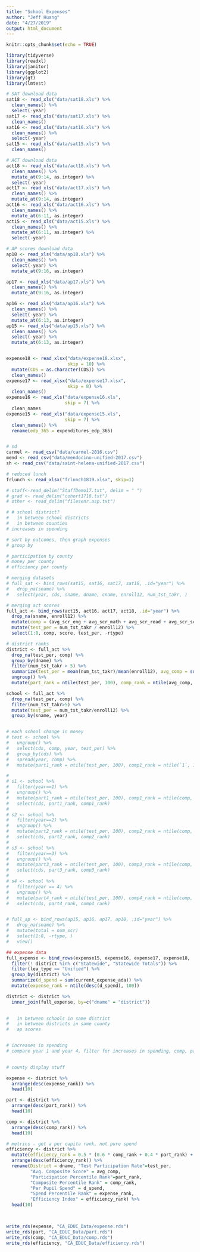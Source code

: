 ```yaml
---
title: "School Expenses"
author: "Jeff Huang"
date: "4/27/2019"
output: html_document
---
```


```r
knitr::opts_chunk$set(echo = TRUE)

library(tidyverse)
library(readxl)
library(janitor)
library(ggplot2)
library(gt)
library(lmtest)
```

```r

# SAT download data
sat18 <- read_xls("data/sat18.xls") %>% 
  clean_names() %>% 
  select(-year)
sat17 <- read_xls("data/sat17.xls") %>% 
  clean_names()
sat16 <- read_xls("data/sat16.xls") %>% 
  clean_names() %>% 
  select(-year)
sat15 <- read_xls("data/sat15.xls") %>% 
  clean_names()

# ACT download data
act18 <- read_xls("data/act18.xls") %>% 
  clean_names() %>% 
  mutate_at(9:14, as.integer) %>% 
  select(-year)
act17 <- read_xls("data/act17.xls") %>% 
  clean_names() %>% 
  mutate_at(9:14, as.integer)
act16 <- read_xls("data/act16.xls") %>% 
  clean_names() %>% 
  mutate_at(6:11, as.integer)
act15 <- read_xls("data/act15.xls") %>% 
  clean_names() %>% 
  mutate_at(6:11, as.integer) %>% 
  select(-year)

# AP scores download data
ap18 <- read_xls("data/ap18.xls") %>% 
  clean_names() %>% 
  select(-year) %>% 
  mutate_at(9:16, as.integer)

ap17 <- read_xls("data/ap17.xls") %>% 
  clean_names() %>% 
  mutate_at(9:16, as.integer)

ap16 <- read_xls("data/ap16.xls") %>% 
  clean_names() %>% 
  select(-year) %>% 
  mutate_at(6:13, as.integer)
ap15 <- read_xls("data/ap15.xls") %>% 
  clean_names() %>% 
  select(-year) %>% 
  mutate_at(6:13, as.integer)


expense18 <- read_xlsx("data/expense18.xlsx",
                       skip = 10) %>% 
  mutate(CDS = as.character(CDS)) %>% 
  clean_names()
expense17 <- read_xlsx("data/expense17.xlsx",
                       skip = 8) %>% 
  clean_names()
expense16 <- read_xls("data/expense16.xls", 
                      skip = 7) %>% 
  clean_names
expense15 <- read_xls("data/expense15.xls",
                      skip = 7) %>% 
  clean_names() %>% 
  rename(edp_365 = expenditures_edp_365) 


# sd
carmel <- read_csv("data/carmel-2016.csv")
mend <- read_csv("data/mendocino-unified-2017.csv")
sh <- read_csv("data/saint-helena-unified-2017.csv")

# reduced lunch
frlunch <- read_xlsx("frlunch1819.xlsx", skip=1)

# staff<-read_delim("StaffDemo17.txt", delim = " ")
# grad <- read_delim("cohort1718.txt")
# other <- read_delim("filesenr.asp.txt")


```


```r

# # school district?
#   in between school districts
#   in between counties
# increases in spending

# sort by outcomes, then graph expenses
# group by

# participation by county
# money per county
# efficiency per county

# merging datasets
# full_sat <- bind_rows(sat15, sat16, sat17, sat18, .id="year") %>% 
#   drop_na(sname) %>% 
#   select(year, cds, sname, dname, cname, enroll12, num_tst_takr, )

# merging act scores
full_act <- bind_rows(act15, act16, act17, act18, .id="year") %>% 
  drop_na(sname, enroll12) %>% 
  mutate(comp = (avg_scr_eng + avg_scr_math + avg_scr_read + avg_scr_sci)/4, score = comp * num_tst_takr) %>% 
  mutate(test_per = num_tst_takr / enroll12) %>% 
  select(1:8, comp, score, test_per, -rtype)

# district ranks
district <- full_act %>% 
  drop_na(test_per, comp) %>% 
  group_by(dname) %>% 
  filter(num_tst_takr > 5) %>% 
  summarize(test_per = mean(num_tst_takr)/mean(enroll12), avg_comp = sum(score)/sum(num_tst_takr)) %>%
  ungroup() %>% 
  mutate(part_rank = ntile(test_per, 100), comp_rank = ntile(avg_comp, 100))

school <- full_act %>% 
  drop_na(test_per, comp) %>% 
  filter(num_tst_takr>5) %>% 
  mutate(test_per = num_tst_takr/enroll12) %>% 
  group_by(sname, year)


# each school change in money
# test <- school %>% 
#   ungroup() %>% 
#   select(cds, comp, year, test_per) %>% 
#   group_by(cds) %>% 
#   spread(year, comp) %>% 
#   mutate(part1_rank = ntile(test_per, 100), comp1_rank = ntile(`1`, 100)) 

# 
# s1 <- school %>% 
#   filter(year==1) %>% 
#   ungroup() %>% 
#   mutate(part1_rank = ntile(test_per, 100), comp1_rank = ntile(comp, 100)) %>% 
#   select(cds, part1_rank, comp1_rank)
# 
# s2 <- school %>% 
#   filter(year==2) %>% 
#   ungroup() %>% 
#   mutate(part2_rank = ntile(test_per, 100), comp2_rank = ntile(comp, 100)) %>% 
#   select(cds, part2_rank, comp2_rank)
# 
# s3 <- school %>% 
#   filter(year==3) %>% 
#   ungroup() %>% 
#   mutate(part3_rank = ntile(test_per, 100), comp3_rank = ntile(comp, 100)) %>% 
#   select(cds, part3_rank, comp3_rank)
# 
# s4 <- school %>% 
#   filter(year == 4) %>% 
#   ungroup() %>% 
#   mutate(part4_rank = ntile(test_per, 100), comp4_rank = ntile(comp, 100)) %>% 
#   select(cds, part4_rank, comp4_rank)


# full_ap <- bind_rows(ap15, ap16, ap17, ap18, .id="year") %>% 
#   drop_na(sname) %>% 
#   mutate(total = num_scr)
#   select(1:8, -rtype, )
#   view()

## expense data
full_expense <- bind_rows(expense15, expense16, expense17, expense18, .id="year") %>% 
  filter(! district %in% c("Statewide", "Statewide Totals")) %>%
  filter(lea_type == "Unified") %>% 
  group_by(district) %>% 
  summarize(d_spend = sum(current_expense_ada)) %>% 
  mutate(expense_rank = ntile(desc(d_spend), 100)) 

district <- district %>% 
  inner_join(full_expense, by=c("dname" = "district"))
  

#   in between schools in same district
#   in between districts in same county
#   ap scores


# increases in spending
# compare year 1 and year 4, filter for increases in spending, comp, participation

  
# county display stuff


```

```r

expense <- district %>% 
  arrange(desc(expense_rank)) %>% 
  head(10)

part <- district %>% 
  arrange(desc(part_rank)) %>% 
  head(10)

comp <- district %>% 
  arrange(desc(comp_rank)) %>% 
  head(10)

# metrics - get a per capita rank, not pure spend
efficiency <- district %>% 
  mutate(efficiency_rank = 0.5 * (0.6 * comp_rank + 0.4 * part_rank) + 0.5 * expense_rank) %>% 
  arrange(desc(efficiency_rank)) %>% 
  rename(District = dname, "Test Participation Rate"=test_per, 
         "Avg. Composite Score" = avg_comp, 
         "Participation Percentile Rank"=part_rank, 
         "Composite Percentile Rank" = comp_rank, 
         "Per Pupil Spend" = d_spend,
         "Spend Percentile Rank" = expense_rank,
         "Efficiency Index" = efficiency_rank) %>% 
  head(10)

  

write_rds(expense, "CA_EDUC_Data/expense.rds")
write_rds(part, "CA_EDUC_Data/part.rds")
write_rds(comp, "CA_EDUC_Data/comp.rds")
write_rds(efficiency, "CA_EDUC_Data/efficiency.rds")
```


